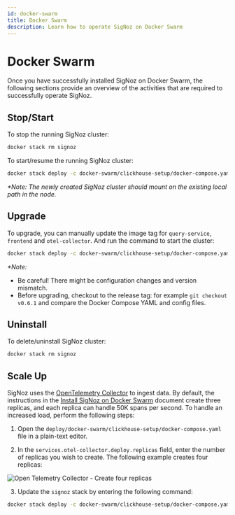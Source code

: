 ```yaml
---
id: docker-swarm
title: Docker Swarm
description: Learn how to operate SigNoz on Docker Swarm
---
```


# Docker Swarm

Once you have successfully installed SigNoz on Docker Swarm, the following sections provide an overview of the activities that are required to successfully operate SigNoz.

## Stop/Start

To stop the running SigNoz cluster:

```bash
docker stack rm signoz
```

To start/resume the running SigNoz cluster:

```bash
docker stack deploy -c docker-swarm/clickhouse-setup/docker-compose.yaml signoz
```

_*Note: The newly created SigNoz cluster should mount on the existing local path in the node._


## Upgrade

To upgrade, you can manually update the image tag for `query-service`, `frontend` and `otel-collector`.
And run the command to start the cluster:

```bash
docker stack deploy -c docker-swarm/clickhouse-setup/docker-compose.yaml signoz
```

_*Note:_
- Be careful! There might be configuration changes and version mismatch.
- Before upgrading, checkout to the release tag: for example `git checkout v0.6.1` and compare the Docker Compose YAML and config files.

## Uninstall

To delete/uninstall SigNoz cluster:

```bash
docker stack rm signoz
```

## Scale Up

SigNoz uses the [OpenTelemetry Collector](https://github.com/open-telemetry/opentelemetry-collector) to ingest data. By default, the instructions in the [Install SigNoz on Docker Swarm](/docs/install/docker-swarm) document create three replicas, and each replica can handle 50K spans per second. To handle an increased load, perform the following steps:

1. Open the `deploy/docker-swarm/clickhouse-setup/docker-compose.yaml` file in a plain-text editor.

2. In the `services.otel-collector.deploy.replicas` field, enter the number of replicas you wish to create. The following example creates four replicas:

  ![Open Telemetry Collector - Create four replicas](/img/docs/scale-up-otel.png)

3. Update the `signoz` stack by entering the following command:

  ```bash
docker stack deploy -c docker-swarm/clickhouse-setup/docker-compose.yaml signoz
  ```
